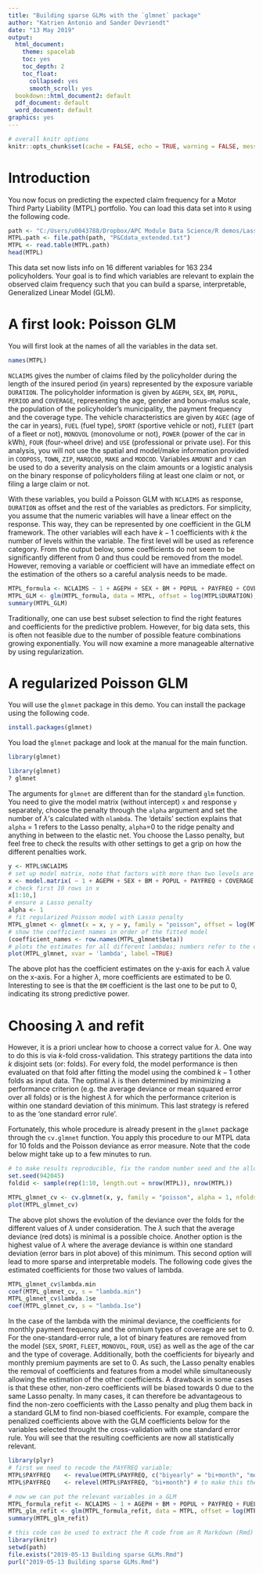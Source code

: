 ```yaml
---
title: "Building sparse GLMs with the `glmnet` package"
author: "Katrien Antonio and Sander Devriendt"
date: "13 May 2019"
output:
  html_document:
    theme: spacelab
    toc: yes
    toc_depth: 2
    toc_float:
      collapsed: yes
      smooth_scroll: yes
  bookdown::html_document2: default
  pdf_document: default
  word_document: default
graphics: yes
---
```


```r
# overall knitr options
knitr::opts_chunk$set(cache = FALSE, echo = TRUE, warning = FALSE, message = FALSE)
```

# Introduction

You now focus on predicting the expected claim frequency for a Motor Third Party Liability (MTPL) portfolio. You can load this data set into `R` using the following code.

```r
path <- "C:/Users/u0043788/Dropbox/APC Module Data Science/R demos/Lasso"
MTPL.path <- file.path(path, "P&Cdata_extended.txt")
MTPL <- read.table(MTPL.path)
head(MTPL)
```

This data set now lists info on 16 different variables for 163 234 policyholders. Your goal is to find which variables are relevant to explain the observed claim frequency such that you can build a sparse, interpretable, Generalized Linear Model (GLM).

# A first look: Poisson GLM 

You will first look at the names of all the variables in the data set.

```r
names(MTPL)
```

`NCLAIMS` gives the number of claims filed by the policyholder during the length of the insured period (in years) represented by the exposure variable `DURATION`. The policyholder information is given by `AGEPH`, `SEX`, `BM`, `POPUL`, `PERIOD` and `COVERAGE`, representing the age, gender and bonus-malus scale, the population of the policyholder's municipality, the payment frequency and the coverage type. The vehicle characteristics are given by `AGEC` (age of the car in years), `FUEL` (fuel type), `SPORT` (sportive vehicle or not), `FLEET` (part of a fleet or not), `MONOVOL` (monovolume or not), `POWER` (power of the car in kWh), `FOUR` (four-wheel drive) and `USE` (professional or private use). For this analysis, you will not use the spatial and model/make information provided in `CODPOSS`, `TOWN`, `ZIP`, `MARQCOD`, `MAKE` and `MODCOD`. Variables `AMOUNT` and `Y` can be used to do a severity analysis on the claim amounts or a logistic analysis on the binary response of policyholders filing at least one claim or not, or filing a large claim or not.

<!-- The variable `ID` just numbers the rows of our data set and will thus be left out of our analysis. `NCLAIMS` gives the number of claims filed by the policyholder during the length of the insured period (in days) represented by the exposure variable `DURATION`. The policyholder information is given by `AGEPH`, `SEX`, `BM`, `POPUL`, `PERIOD` and `COVERAGE`, representing the age, gender and bonus-malus scale, the population of the policyholder's municipality, the payment frequency and the coverage type. The vehicle characteristics are given by `AGEC` (age of the car in years), `FUEL` (fuel type), `SPORT` (sportive vehicle or not), `FLEET` (part of a fleet or not), `MONOVOL` (monovolume), `POWER` (power of the car in kWh), `FOR` (four-wheel drive) and `USE` (professional or private use). For this analysis, will not use the spatial and model/make information provided in `CODPOSS`, `TOWN`, `ZIP`, `MARQCOD`, `MAKE` and `MODCOD`. Variables `AMOUNT` and `Y` can be used to do a severity analysis on the claim amounts or a logistic analysis on the binary response of policyholders filing at least one claim or not. -->

<!-- Before we try out a first GLM, we need to do some data cleaning to get meaningfull results. The categorical variables need to be treated as factors and we remove some levels from some factors as they contain very few observations. -->

<!-- ```{r data_cleaning, include = TRUE} -->
<!-- MTPL <- subset(MTPL, DURATION != 0)                ## remove observations with no exposure  -->
<!-- MTPL <- subset(MTPL, SEX != 3 & FUEL %in% c(1,2))  ## remove few observations which refer to companies (sex == 3) or have a rare fuel type (lpg, electric, other) -->

<!-- MTPL$DURATION   <- MTPL$DURATION/365               ## % of the year insured. Serves as exposure variable -->
<!-- MTPL$SEX        <- as.factor(MTPL$SEX)  -->
<!-- MTPL$PERIOD     <- as.factor(MTPL$PERIOD)          ## payment frequency (yearly vs biyearly vs triyearly vs monthly) -->
<!-- MTPL$USE        <- as.factor(MTPL$USE)             ## private or professional use -->
<!-- MTPL$COVERAGE   <- as.factor(MTPL$COVERAGE)        ## type of coverage (standard, small omnium, omnium) -->
<!-- MTPL$FUEL       <- as.factor(MTPL$FUEL)            ## type of fuel -->
<!-- MTPL$SPORT      <- as.factor(MTPL$SPORT)           ## sportive vehicle or not -->
<!-- MTPL$FLEET      <- as.factor(MTPL$FLEET)           ## vehicle part of a fleet or not -->
<!-- MTPL$MONOVOL    <- as.factor(MTPL$MONOVOL)         ## monovolume or not -->
<!-- MTPL$FOR        <- as.factor(MTPL$FOR)             ## four by four vehicle or not -->
<!-- ``` -->

With these variables, you build a Poisson GLM with `NCLAIMS` as response, `DURATION` as offset and the rest of the variables as predictors. For simplicity, you assume that the numeric variables will have a linear effect on the response. This way, they can be represented by one coefficient in the GLM framework. The other variables will each have $k-1$ coefficients with $k$ the number of levels within the variable. The first level will be used as reference category.
From the output below, some coefficients do not seem to be significantly different from 0 and thus could be removed from the model. However, removing a variable or coefficient will have an immediate effect on the estimation of the others so a careful analysis needs to be made.

```r
MTPL_formula <- NCLAIMS ~ 1 + AGEPH + SEX + BM + POPUL + PAYFREQ + COVERAGE + AGEC + FUEL + SPORT + FLEET + MONOVOL + POWER + FOUR + USE
MTPL_GLM <- glm(MTPL_formula, data = MTPL, offset = log(MTPL$DURATION), family=poisson())
summary(MTPL_GLM)
```

Traditionally, one can use best subset selection to find the right features and coefficients for the predictive problem. However, for big data sets, this is often not feasible due to the number of possible feature combinations growing exponentially. You will now examine a more manageable alternative by using regularization.

# A regularized Poisson GLM

You will use the `glmnet` package in this demo. You can install the package using the following code.
```r
install.packages(glmnet)
```
You load the `glmnet` package and look at the manual for the main function.
```r
library(glmnet)
```

```r
library(glmnet)
? glmnet
```

The arguments for `glmnet` are different than for the standard `glm` function. You need to give the model matrix (without intercept) `x` and response `y` separately, choose the penalty through the `alpha` argument and set the number of $\lambda$'s calculated with `nlambda`. The 'details' section explains that `alpha` = 1 refers to the Lasso penalty, `alpha`=0 to the ridge penalty and anything in between to the elastic net. You choose the Lasso penalty, but feel free to check the results with other settings to get a grip on how the different penalties work.

```r
y <- MTPL$NCLAIMS
# set up model matrix, note that factors with more than two levels are coded without a reference category (see the contrasts.arg argument)
x <- model.matrix( ~ 1 + AGEPH + SEX + BM + POPUL + PAYFREQ + COVERAGE + AGEC + FUEL + SPORT + FLEET + MONOVOL + POWER + FOUR + USE, data = MTPL, contrasts.arg = lapply(MTPL[,c("PAYFREQ", "COVERAGE")], contrasts, contrasts=FALSE))[,-1]
# check first 10 rows in x
x[1:10,]
# ensure a Lasso penalty
alpha <- 1    
# fit regularized Poisson model with Lasso penalty 
MTPL_glmnet <- glmnet(x = x, y = y, family = "poisson", offset = log(MTPL$DURATION), alpha = alpha, standardize = TRUE, intercept = TRUE)
# show the coefficient names in order of the fitted model
(coefficient_names <- row.names(MTPL_glmnet$beta)) 
# plots the estimates for all different lambdas; numbers refer to the order of coefficients
plot(MTPL_glmnet, xvar = 'lambda', label =TRUE)    
```

The above plot has the coefficient estimates on the y-axis for each $\lambda$ value on the x-axis. For a higher $\lambda$, more coefficients are estimated to be 0. Interesting to see is that the `BM` coefficient is the last one to be put to 0, indicating its strong predictive power.

# Choosing $\lambda$ and refit

However, it is a priori unclear how to choose a correct value for $\lambda$. One way to do this is via $k$-fold cross-validation. This strategy partitions the data into $k$ disjoint sets (or: folds). For every fold, the model performance is then evaluated on that fold after fitting the model using the combined $k-1$ other folds as input data. The optimal $\lambda$ is then determined by minimizing a performance criterion (e.g. the average deviance or mean squared error over all folds) or is the highest $\lambda$ for which the performance criterion is within one standard deviation of this minimum. This last strategy is refered to as the 'one standard error rule'.

Fortunately, this whole procedure is already present in the `glmnet` package through the `cv.glmnet` function. You apply this procedure to our MTPL data for 10 folds and the Poisson deviance as error measure. Note that the code below might take up to a few minutes to run.

<!-- ```{r make reproducible, echo = TRUE, include = FALSE} -->
<!-- set.seed(630124) -->
<!-- ``` -->

```r
# to make results reproducible, fix the random number seed and the allocation of the observations to the different folds
set.seed(942045)
foldid <- sample(rep(1:10, length.out = nrow(MTPL)), nrow(MTPL))

MTPL_glmnet_cv <- cv.glmnet(x, y, family = "poisson", alpha = 1, nfolds = 10, foldid = foldid, type.measure = "deviance", standardize = TRUE, intercept = TRUE)
plot(MTPL_glmnet_cv)
```

The above plot shows the evolution of the deviance over the folds for the different values of $\lambda$ under consideration. The $\lambda$ such that the average deviance (red dots) is minimal is a possible choice. Another option is the highest value of $\lambda$ where the average deviance is within one standard deviation (error bars in plot above) of this minimum. This second option will lead to more sparse and interpretable models. The following code gives the estimated coefficients for those two values of lambda.

```r
MTPL_glmnet_cv$lambda.min
coef(MTPL_glmnet_cv, s = "lambda.min")
MTPL_glmnet_cv$lambda.1se
coef(MTPL_glmnet_cv, s = "lambda.1se")
```

In the case of the lambda with the minimal deviance, the coefficients for monthly payment frequency and the omnium types of coverage are set to 0. For the one-standard-error rule, a lot of binary features are removed from the model (`SEX`, `SPORT`, `FLEET`, `MONOVOL`, `FOUR`, `USE`) as well as the age of the car and the type of coverage. Additionally, both the coefficients for biyearly and monthly premium payments are set to 0. As such, the Lasso penalty enables the removal of coefficients and features from a model while simultaneously allowing the estimation of the other coefficients. A drawback in some cases is that these other, non-zero coefficients will be biased towards 0 due to the same Lasso penalty. In many cases, it can therefore be advantageous to find the non-zero coefficients with the Lasso penalty and plug them back in a standard GLM to find non-biased coefficients. For example, compare the penalized coefficients above with the GLM coefficients below for the variables selected throught the cross-validation with one standard error rule. You will see that the resulting coefficients are now all statistically relevant.

```r
library(plyr)
# first we need to recode the PAYFREQ variable:
MTPL$PAYFREQ    <- revalue(MTPL$PAYFREQ, c("biyearly" = "bi+month", "monthly" = "bi+month")) # to merge these levels
MTPL$PAYFREQ    <- relevel(MTPL$PAYFREQ, "bi+month") # to make this the reference category

# now we can put the relevant variables in a GLM
MTPL_formula_refit <- NCLAIMS ~ 1 + AGEPH + BM + POPUL + PAYFREQ + FUEL + POWER
MTPL_glm_refit <- glm(MTPL_formula_refit, data = MTPL, offset = log(MTPL$DURATION), family = poisson())
summary(MTPL_glm_refit)
```

```r
# this code can be used to extract the R code from an R Markdown (Rmd) document
library(knitr)
setwd(path)
file.exists("2019-05-13 Building sparse GLMs.Rmd")
purl("2019-05-13 Building sparse GLMs.Rmd")
```